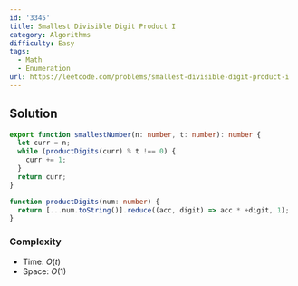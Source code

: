 ```yaml
---
id: '3345'
title: Smallest Divisible Digit Product I
category: Algorithms
difficulty: Easy
tags:
  - Math
  - Enumeration
url: https://leetcode.com/problems/smallest-divisible-digit-product-i
---
```


## Solution

```typescript showLineNumbers
export function smallestNumber(n: number, t: number): number {
  let curr = n;
  while (productDigits(curr) % t !== 0) {
    curr += 1;
  }
  return curr;
}

function productDigits(num: number) {
  return [...num.toString()].reduce((acc, digit) => acc * +digit, 1);
}
```

### Complexity

- Time: $O(t)$
- Space: $O(1)$

